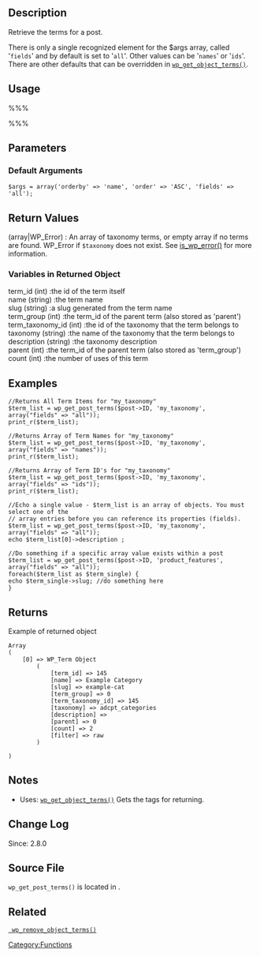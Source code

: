 {{Languages|
{{en|Function Reference/wp get post terms}}
{{ja|関数リファレンス/wp get post terms}}
}}

== Description ==
Retrieve the terms for a post. 

There is only a single recognized element for the $args array, called '<tt>fields</tt>' and by default is set to '<tt>all</tt>'. Other values can be '<tt>names</tt>' or '<tt>ids</tt>'. There are other defaults that can be overridden in [[Function_Reference/wp_get_object_terms|<tt>wp_get_object_terms()</tt>]].

== Usage ==
%%%<?php $terms = wp_get_post_terms( $post_id, $taxonomy, $args ); ?>%%%

== Parameters ==
{{Parameter|$post_id|integer|The Post ID|optional|0}}
{{Parameter|$taxonomy|string&#124;array|The taxonomy for which to retrieve terms. Defaults to post_tag.|optional|'post_tag'}}
{{Parameter|$args|array|Overwrite the defaults|optional|array}}

=== Default Arguments ===
<code>$args = array('orderby' => 'name', 'order' => 'ASC', 'fields' => 'all');</code>

== Return Values ==
; (array&#124;WP_Error) : An array of taxonomy terms, or empty array if no terms are found. WP_Error if <tt>$taxonomy</tt> does not exist. See [[Function_Reference/is_wp_error|is_wp_error()]] for more information.

===Variables in Returned Object===

;term_id (int) :the id of the term itself
;name (string) :the term name
;slug (string) :a slug generated from the term name
;term_group (int) :the term_id of the parent term (also stored as 'parent')
;term_taxonomy_id (int) :the id of the taxonomy that the term belongs to
;taxonomy (string) :the name of the taxonomy that the term belongs to
;description (string) :the taxonomy description
;parent (int) :the term_id of the parent term (also stored as 'term_group')
;count (int) :the number of uses of this term

== Examples ==

<pre>//Returns All Term Items for "my_taxonomy"
$term_list = wp_get_post_terms($post->ID, 'my_taxonomy', array("fields" => "all"));
print_r($term_list);

//Returns Array of Term Names for "my_taxonomy"
$term_list = wp_get_post_terms($post->ID, 'my_taxonomy', array("fields" => "names"));
print_r($term_list);

//Returns Array of Term ID's for "my_taxonomy"
$term_list = wp_get_post_terms($post->ID, 'my_taxonomy', array("fields" => "ids"));
print_r($term_list);

//Echo a single value - $term_list is an array of objects. You must select one of the 
// array entries before you can reference its properties (fields).
$term_list = wp_get_post_terms($post->ID, 'my_taxonomy', array("fields" => "all"));
echo $term_list[0]->description ;

//Do something if a specific array value exists within a post
$term_list = wp_get_post_terms($post->ID, 'product_features', array("fields" => "all"));
foreach($term_list as $term_single) {
echo $term_single->slug; //do something here
}
</pre>

== Returns ==
Example of returned object
<pre>
Array
(
    [0] => WP_Term Object
        (
            [term_id] => 145
            [name] => Example Category
            [slug] => example-cat
            [term_group] => 0
            [term_taxonomy_id] => 145
            [taxonomy] => adcpt_categories
            [description] => 
            [parent] => 0
            [count] => 2
            [filter] => raw
        )

)
</pre>

== Notes ==
* Uses: [[Function_Reference/wp_get_object_terms|<tt>wp_get_object_terms()</tt>]] Gets the tags for returning.

== Change Log ==
Since: 2.8.0

== Source File ==
<!-- Need links to current source code files -->
<tt>wp_get_post_terms()</tt> is located in {{Trac|wp-includes/post.php}}.

== Related ==

<!--
    To Do:
    Need to find related functions.
    Need to create groups of functions and create templates to add them to a page quickly.
    Some functions may be related to many groups of functions.
-->
<tt>[[Function_Reference/wp_remove_object_terms| wp_remove_object_terms()]]</tt>

{{Term Tags}}

{{Tag Footer}}

[[Category:Functions]]